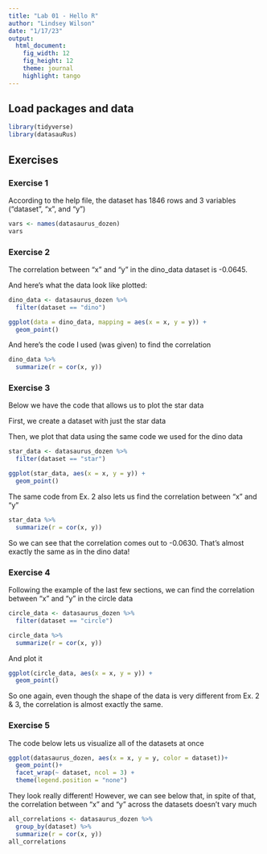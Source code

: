 ```yaml
---
title: "Lab 01 - Hello R"
author: "Lindsey Wilson"
date: "1/17/23"
output: 
  html_document: 
    fig_width: 12
    fig_height: 12
    theme: journal
    highlight: tango
---
```


## Load packages and data

```r
library(tidyverse) 
library(datasauRus)
```

## Exercises

### Exercise 1

According to the help file, the dataset has 1846 rows and 3 variables ("dataset", "x", and "y")

```r
vars <- names(datasaurus_dozen)
vars
```

### Exercise 2

The correlation between "x" and "y" in the dino_data dataset is -0.0645.

And here's what the data look like plotted:

```r
dino_data <- datasaurus_dozen %>%
  filter(dataset == "dino")

ggplot(data = dino_data, mapping = aes(x = x, y = y)) +
  geom_point()
```

And here's the code I used (was given) to find the correlation

```r
dino_data %>%
  summarize(r = cor(x, y))
```

### Exercise 3

Below we have the code that allows us to plot the star data

First, we create a dataset with just the star data

Then, we plot that data using the same code we used for the dino data

```r
star_data <- datasaurus_dozen %>%
  filter(dataset == "star")

ggplot(star_data, aes(x = x, y = y)) + 
  geom_point()
```

The same code from Ex. 2 also lets us find the correlation between "x" and "y"

```r
star_data %>%
  summarize(r = cor(x, y))
```

So we can see that the correlation comes out to -0.0630. That's almost exactly the same as in the dino data!

### Exercise 4

Following the example of the last few sections, we can find the correlation between "x" and "y" in the circle data

```r
circle_data <- datasaurus_dozen %>%
  filter(dataset == "circle")

circle_data %>%
  summarize(r = cor(x, y))
```

And plot it

```r
ggplot(circle_data, aes(x = x, y = y)) +
  geom_point()
```

So one again, even though the shape of the data is very different from Ex. 2 & 3, the correlation is almost exactly the same.

### Exercise 5

The code below lets us visualize all of the datasets at once

```r
ggplot(datasaurus_dozen, aes(x = x, y = y, color = dataset))+
  geom_point()+
  facet_wrap(~ dataset, ncol = 3) +
  theme(legend.position = "none")
```

They look really different! However, we can see below that, in spite of that, the correlation between "x" and "y" across the datasets doesn't vary much

```r
all_correlations <- datasaurus_dozen %>%
  group_by(dataset) %>%
  summarize(r = cor(x, y))
all_correlations
```
